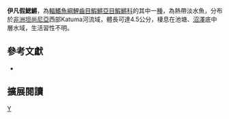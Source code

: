 {{Speciesbox 
| taxon = Nothobranchius ivanovae
| status = NE
| status_system = IUCN3.1
| authority =  [[Valdesalici|Valdesalici]], 2012
| synonyms =
}}
'''伊凡假鰓鱂'''，為[[輻鰭魚綱|輻鰭魚綱]][[鯉齒目|鯉齒目]][[鰕鱂亞目|鰕鱂亞目]][[鰕鱂科|鰕鱂科]]的其中一[[種|種]]，為熱帶淡水魚，分布於[[非洲|非洲]][[坦尚尼亞|坦尚尼亞]]西部Katuma河流域，體長可達4.5公分，棲息在池塘、[[沼澤|沼澤]]底中層水域，生活習性不明。
== 參考文獻 ==
*{{FishBase_species|genus=Nothobranchius|species=ivanovae|year=2014|month=8}}

== 擴展閱讀 ==
{{refbegin}}
{{wikispecies-inline|Nothobranchius ivanovae|伊凡假鰓鱂}}
{{refend}}
{{Taxonbar|from=Q5918257}}

[[Category:假鰓鱂屬|Y]]